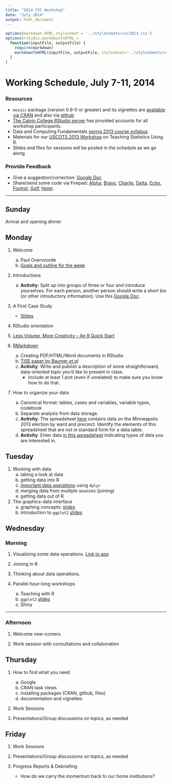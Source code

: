 ```yaml
---
title: "2014 CVC Workshop"
date: "July 2014"
output: html_document
---
```



```r
options(markdown.HTML.stylesheet = '../stylesheets/cvc2013.css')
options(rstudio.markdownToHTML =
  function(inputFile, outputFile) {     
    require(markdown)
    markdownToHTML(inputFile, outputFile, stylesheet='../stylesheets/cvc2013.css')  
  }
)
```
<script src="https://ajax.googleapis.com/ajax/libs/jquery/1.7.1/jquery.min.js"></script>
<script src="../javascripts/main.js"></script>


Working Schedule, July 7-11, 2014 
========================================================

### Resources
* `mosaic` package (version 0.9-0 or greater) and its vignettes are [available via CRAN](http://cran.r-project.org/web/packages/mosaic/index.html) and also via [github](https://github.com/rpruim/mosaic)
* [The Calvin College RStudio server](http://acc.calvin.edu:8787) has provided accounts for 
all workshop participants.
* Data and Computing Fundamentals [spring 2013 course syllabus](http://htmlpreview.github.io/?https://github.com/dtkaplan/DataAndComputingFundamentals/blob/master/Spring2013/syllabus2013.html)
* Materials for our [USCOTS 2013 Workshop](http://uscots2013.mosaic-web.org/Workshop) on
Teaching Statistics Using R.
* Slides and files for sessions will be posted in the schedule as we go along


### Provide Feedback
* Give a suggestion/correction: [Google Doc](https://docs.google.com/document/d/1eEwaMvxahJJ2YuFFWgUEmgBj58umwvMwf_GXnsp9Yc0/edit?usp=sharing)  
* Share/send some code via Firepad:  [Alpha](http://www.mosaic-web.org/go/firepad/examples/codeCOMP121.html#-alpharIwB7uaxo82e5QET), [Bravo](http://www.mosaic-web.org/go/firepad/examples/codeCOMP121.html#-bravoIwB7uaxo82e5QET), [Charlie](http://www.mosaic-web.org/go/firepad/examples/codeCOMP121.html#-charlieIwB7uaxo82e5QET), [Delta](http://www.mosaic-web.org/go/firepad/examples/codeCOMP121.html#-deltaIwB7uaxo82e5QET), [Echo](http://www.mosaic-web.org/go/firepad/examples/codeCOMP121.html#-echoIwB7uaxo82e5QET), [Foxtrot](http://www.mosaic-web.org/go/firepad/examples/codeCOMP121.html#-foxtrotIwB7uaxo82e5QET), [Golf](http://www.mosaic-web.org/go/firepad/examples/codeCOMP121.html#-golfIwB7uaxo82e5QET), [Hotel](http://www.mosaic-web.org/go/firepad/examples/codeCOMP121.html#-hotelIwB7uaxo82e5QET).  


--------------------------

## Sunday

Arrival and opening dinner

## Monday

1. Welcome
    a. Paul Overvoorde
    #. [Goals and outline for the week](Slides/IntroOverview.html)

#. Introductions
    a. **Activity**: Split up into groups of three or four and introduce yourselves. For each person, another person should write a short bio (or other introductory information).  Use this [Google Doc](https://docs.google.com/document/d/17kGxROGm43oMt5nyKIPY4Pp2oRdB_gVLkRJ2lv-aRFE/edit?usp=sharing). 

#. A First Case Study

    * [Slides](http://dtkaplan.github.io/CVC/Summer2014/Notes/MedicareSpending/PriceOfHealth.html)

#. RStudio orientation 
    
#. [Less Volume, More Creativity -- An R Quick Start](Slides/LessVolume.html)

#. [RMarkdown](http://prezi.com/e7wtfnacj9ub/)
    a. Creating PDF/HTML/Word documents in RStudio
    #. [TISE paper by Baumer *et al*](http://escholarship.org/uc/item/90b2f5xh)
    #. **Activity**: Write and publish a description of some 
    straightforward, data-oriented topic you'd like to present in class. 
        * Include at least 1 plot (even if unrelated) to make sure 
        you know how to do that.  
    
#. How to organize your data
    a. Canonical format: tables, cases and variables, variable types, codebook
    #. Separate analysis from data storage.
    #. **Activity**: The spreadsheet [here](http://vote.minneapolismn.gov/www/groups/public/@clerk/documents/webcontent/wcms1p-126724.xlsx) contains data on the Minneapolis 2013 election by ward and precinct.  Identify the elements of this spreadsheet that are not in standard form for a data table.
    #. **Activity**: Enter data [in this spreadsheet](https://docs.google.com/spreadsheet/ccc?key=0Am13enSalO74dFRFZHNlaVE3NjZfUjBQOUNoMmRlUWc&usp=sharing)
    indicating types of data you are interested in.


## Tuesday

1. Working with data
    a. taking a look at data
    #. getting data into R
    #. [important data operations](Slides/dplyrLessVolume.html) using `dplyr`
    #. merging data from multiple sources (joining) 
    #. getting data out of R

#. The graphics-data interface  
    a. graphing concepts: [slides](Notes/GraphicsBasics/graphics-basics.html)
    #. introduction to `ggplot2` [slides](Slides/ggplot2Intro.pdf)


## Wednesday 

### Morning

1. Visualizing some data operations. [Link to app](Notes/Dplyr/Apps.html)
#. Joining in R
#. Thinking about data operations.

#. Parallel hour-long workshops
    a. Teaching with R
    #. `ggplot2`  [slides](Slides/ggplot2Intro.pdf)
    #. Shiny

--------------

### Afternoon

1. Welcome new-comers

#. Work session with consultations and collaboration

## Thursday

#. How to find what you need
    a. Google
    #. CRAN task views
    #. installing packages (CRAN, github, files)
    #. documentation and vignettes

#. Work Sessions

#. Presentations/Group discussions on topics, as needed

## Friday 

#. Work Sessions

#. Presentations/Group discussions on topics, as needed

#. Progress Reports & Debriefing
    * How do we carry the momentum back to our home institutions?

